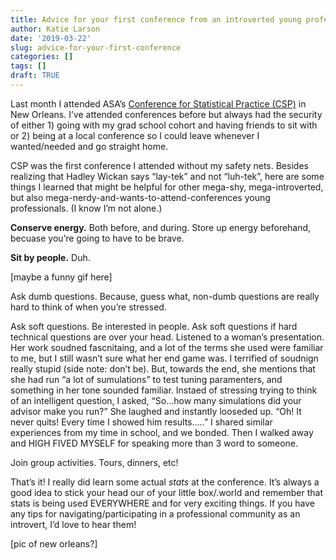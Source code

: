 ```yaml
---
title: Advice for your first conference from an introverted young professional
author: Katie Larson
date: '2019-03-22'
slug: advice-for-your-first-conference
categories: []
tags: []
draft: TRUE
---
```


Last month I attended ASA’s [Conference for Statistical Practice (CSP)](https://ww2.amstat.org/meetings/csp/2019/) in New Orleans. I’ve attended conferences before but always had the security of either 1) going with my grad school cohort and having friends to sit with or 2) being at a local conference so I could leave whenever I wanted/needed and go straight home.

CSP was the first conference I attended without my safety nets. Besides realizing that Hadley Wickan says “lay-tek” and not “luh-tek”, here are some things I learned that might be helpful for other mega-shy, mega-introverted, but also mega-nerdy-and-wants-to-attend-conferences young professionals. (I know I’m not alone.)

**Conserve energy.** Both before, and during. Store up energy beforehand, becuase you’re going to have to be brave.

**Sit by people.** Duh. 

[maybe a funny gif here]

Ask dumb questions. Because, guess what, non-dumb questions are really hard to think of when you’re stressed.

Ask soft questions. Be interested in people. Ask soft questions if hard technical questions are over your head. Listened to a woman’s presentation. Her work soudned fascnitaing, and a lot of the terms she used were familiar to me, but I still wasn’t sure what her end game was. I terrified of soudnign really stupid (side note: don’t be). But, towards the end, she mentions that she had run “a lot of sumulations” to test tuning paramenters, and something in her tone sounded familiar. Instaed of stressing trying to think of an intelligent question, I asked, “So...how many simulations did your advisor make you run?” She laughed and instantly looseded up. “Oh! It never quits! Every time I showed him results…..” I shared similar experiences from my time in school, and we bonded. Then I walked away and HIGH FIVED MYSELF for speaking more than 3 word to someone.

Join group activities. Tours, dinners, etc!

That’s it! I really did learn some actual *stats* at the conference. It’s always a good idea to stick your head our of your little box/.world and remember that stats is being used EVERYWHERE and for very exciting things. If you have any tips for navigating/participating in a professional community as an introvert, I’d love to hear them!

[pic of new orleans?]

